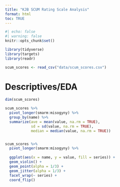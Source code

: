 ```yaml
---
title: "KJB SCUM Rating Scale Analysis"
format: html
toc: TRUE
---
```


```r
#| echo: false
#| warning: false
knitr::opts_chunk$set()

library(tidyverse)
library(targets)
library(readr)

scum_scores <- read_csv("data/scum_scores.csv")

```


# Descriptives/EDA

```r
dim(scum_scores)

scum_scores %>% 
  pivot_longer(smarm:misogyny) %>% 
  group_by(name) %>% 
  summarize(ave = mean(value, na.rm = TRUE), 
            sd = sd(value, na.rm = TRUE),
            median = median(value, na.rm = TRUE))


scum_scores %>% 
  pivot_longer(smarm:misogyny) %>% 
  
  ggplot(aes(x = name, y = value, fill = series)) + 
  geom_violin() + 
  geom_point(alpha = 1/3) +
  geom_jitter(alpha = 1/3) + 
  facet_wrap(~ series) +
  coord_flip()
```




















